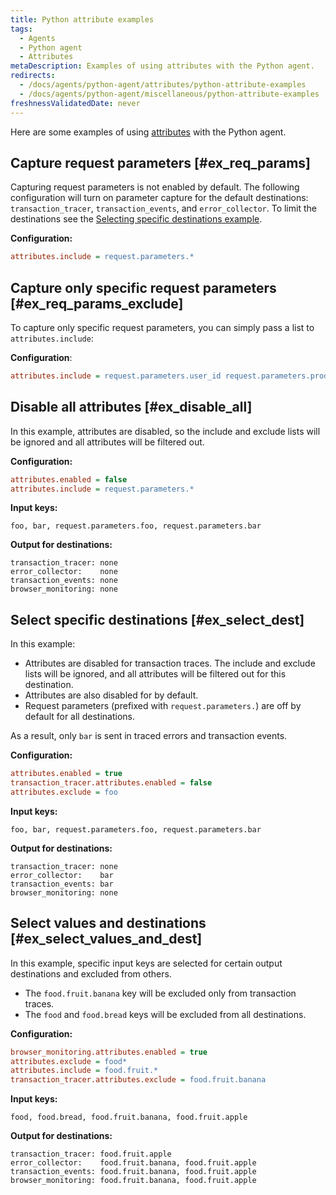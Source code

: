 ```yaml
---
title: Python attribute examples
tags:
  - Agents
  - Python agent
  - Attributes
metaDescription: Examples of using attributes with the Python agent.
redirects:
  - /docs/agents/python-agent/attributes/python-attribute-examples
  - /docs/agents/python-agent/miscellaneous/python-attribute-examples
freshnessValidatedDate: never
---
```


Here are some examples of using [attributes](/docs/agents/python-agent/attributes/python-agent-attributes) with the Python agent.

## Capture request parameters [#ex_req_params]

Capturing request parameters is not enabled by default. The following configuration will turn on parameter capture for the default destinations: `transaction_tracer`, `transaction_events`, and `error_collector`. To limit the destinations see the [Selecting specific destinations example](#ex_select_dest).

<DoNotTranslate>**Configuration:**</DoNotTranslate>

```ini
attributes.include = request.parameters.*
```

## Capture only specific request parameters [#ex_req_params_exclude]

To capture only specific request parameters, you can simply pass a list to `attributes.include`:

<DoNotTranslate>**Configuration**</DoNotTranslate>:

```ini
attributes.include = request.parameters.user_id request.parameters.product_id
```

## Disable all attributes [#ex_disable_all]

In this example, attributes are disabled, so the include and exclude lists will be ignored and all attributes will be filtered out.

<DoNotTranslate>**Configuration:**</DoNotTranslate>

```ini
attributes.enabled = false
attributes.include = request.parameters.*
```

<DoNotTranslate>**Input keys:**</DoNotTranslate>

```
foo, bar, request.parameters.foo, request.parameters.bar
```

<DoNotTranslate>**Output for destinations:**</DoNotTranslate>

```
transaction_tracer: none
error_collector:    none
transaction_events: none
browser_monitoring: none
```

## Select specific destinations [#ex_select_dest]

In this example:

* Attributes are disabled for transaction traces. The include and exclude lists will be ignored, and all attributes will be filtered out for this destination.
* Attributes are also disabled for <InlinePopover type="browser" /> by default.
* Request parameters (prefixed with `request.parameters.`) are off by default for all destinations.

As a result, only `bar` is sent in traced errors and transaction events.

<DoNotTranslate>**Configuration:**</DoNotTranslate>

```ini
attributes.enabled = true
transaction_tracer.attributes.enabled = false
attributes.exclude = foo
```

<DoNotTranslate>**Input keys:**</DoNotTranslate>

```
foo, bar, request.parameters.foo, request.parameters.bar
```

<DoNotTranslate>**Output for destinations:**</DoNotTranslate>

```
transaction_tracer: none
error_collector:    bar
transaction_events: bar
browser_monitoring: none
```

## Select values and destinations [#ex_select_values_and_dest]

In this example, specific input keys are selected for certain output destinations and excluded from others.

* The `food.fruit.banana` key will be excluded only from transaction traces.
* The `food` and `food.bread` keys will be excluded from all destinations.

<DoNotTranslate>**Configuration:**</DoNotTranslate>

```ini
browser_monitoring.attributes.enabled = true
attributes.exclude = food*
attributes.include = food.fruit.*
transaction_tracer.attributes.exclude = food.fruit.banana
```

<DoNotTranslate>**Input keys:**</DoNotTranslate>

```
food, food.bread, food.fruit.banana, food.fruit.apple
```

<DoNotTranslate>**Output for destinations:**</DoNotTranslate>

```
transaction_tracer: food.fruit.apple
error_collector:    food.fruit.banana, food.fruit.apple
transaction_events: food.fruit.banana, food.fruit.apple
browser_monitoring: food.fruit.banana, food.fruit.apple
```
